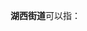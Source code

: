 '''湖西街道'''可以指：
{{PRC admin/disambig|21/01/11/006/000|22/01/04/008/000|37/15/02/004/000}}
{{disambig|cat=四字乡级行政区划消歧义}}